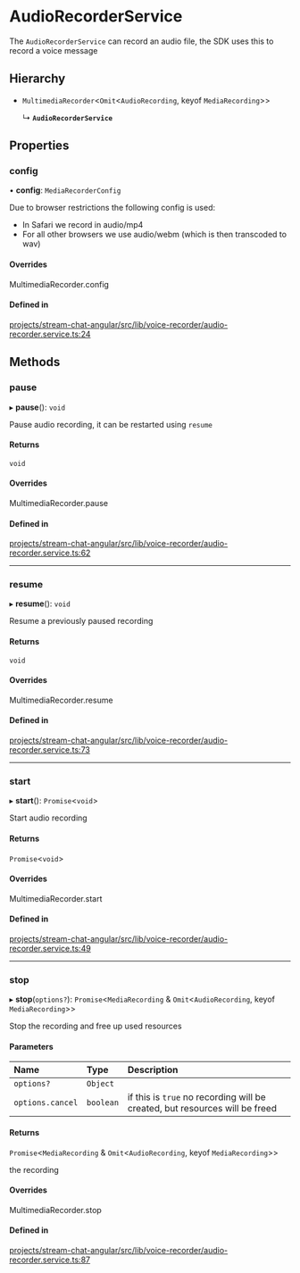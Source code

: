 # AudioRecorderService

The `AudioRecorderService` can record an audio file, the SDK uses this to record a voice message

## Hierarchy

- `MultimediaRecorder`<`Omit`\<`AudioRecording`, keyof `MediaRecording`\>\>

  ↳ **`AudioRecorderService`**

## Properties

### config

• **config**: `MediaRecorderConfig`

Due to browser restrictions the following config is used:
- In Safari we record in audio/mp4
- For all other browsers we use audio/webm (which is then transcoded to wav)

#### Overrides

MultimediaRecorder.config

#### Defined in

[projects/stream-chat-angular/src/lib/voice-recorder/audio-recorder.service.ts:24](https://github.com/GetStream/stream-chat-angular/blob/a18fa2fe699d85484c6f84672ab293e4463f6b60/projects/stream-chat-angular/src/lib/voice-recorder/audio-recorder.service.ts#L24)

## Methods

### pause

▸ **pause**(): `void`

Pause audio recording, it can be restarted using `resume`

#### Returns

`void`

#### Overrides

MultimediaRecorder.pause

#### Defined in

[projects/stream-chat-angular/src/lib/voice-recorder/audio-recorder.service.ts:62](https://github.com/GetStream/stream-chat-angular/blob/a18fa2fe699d85484c6f84672ab293e4463f6b60/projects/stream-chat-angular/src/lib/voice-recorder/audio-recorder.service.ts#L62)

___

### resume

▸ **resume**(): `void`

Resume a previously paused recording

#### Returns

`void`

#### Overrides

MultimediaRecorder.resume

#### Defined in

[projects/stream-chat-angular/src/lib/voice-recorder/audio-recorder.service.ts:73](https://github.com/GetStream/stream-chat-angular/blob/a18fa2fe699d85484c6f84672ab293e4463f6b60/projects/stream-chat-angular/src/lib/voice-recorder/audio-recorder.service.ts#L73)

___

### start

▸ **start**(): `Promise`\<`void`\>

Start audio recording

#### Returns

`Promise`\<`void`\>

#### Overrides

MultimediaRecorder.start

#### Defined in

[projects/stream-chat-angular/src/lib/voice-recorder/audio-recorder.service.ts:49](https://github.com/GetStream/stream-chat-angular/blob/a18fa2fe699d85484c6f84672ab293e4463f6b60/projects/stream-chat-angular/src/lib/voice-recorder/audio-recorder.service.ts#L49)

___

### stop

▸ **stop**(`options?`): `Promise`\<`MediaRecording` & `Omit`\<`AudioRecording`, keyof `MediaRecording`\>\>

Stop the recording and free up used resources

#### Parameters

| Name | Type | Description |
| :------ | :------ | :------ |
| `options?` | `Object` |  |
| `options.cancel` | `boolean` | if this is `true` no recording will be created, but resources will be freed |

#### Returns

`Promise`\<`MediaRecording` & `Omit`\<`AudioRecording`, keyof `MediaRecording`\>\>

the recording

#### Overrides

MultimediaRecorder.stop

#### Defined in

[projects/stream-chat-angular/src/lib/voice-recorder/audio-recorder.service.ts:87](https://github.com/GetStream/stream-chat-angular/blob/a18fa2fe699d85484c6f84672ab293e4463f6b60/projects/stream-chat-angular/src/lib/voice-recorder/audio-recorder.service.ts#L87)
